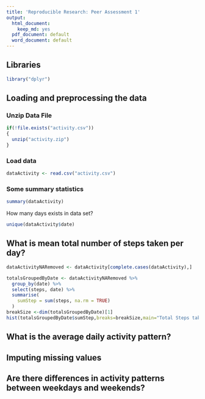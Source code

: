 ```yaml
---
title: 'Reproducible Research: Peer Assessment 1'
output:
  html_document:
    keep_md: yes
  pdf_document: default
  word_document: default
---
```


## Libraries 
```r
library("dplyr")
```




## Loading and preprocessing the data
### Unzip Data File
```r
if(!file.exists("activity.csv"))
{
  unzip("activity.zip")
}
```
### Load data
```r
dataActivity <- read.csv("activity.csv")
```


### Some summary statistics
```r
summary(dataActivity)
```

How many days exists in data set?

```r
unique(dataActivity$date)
```




## What is mean total number of steps taken per day?


```r
dataActivityNARemoved <- dataActivity[complete.cases(dataActivity),]

totalsGroupedByDate <- dataActivityNARemoved %>%
  group_by(date) %>%
  select(steps, date) %>%
  summarise(
    sumStep = sum(steps, na.rm = TRUE)
  ) 
breakSize <-dim(totalsGroupedByDate)[1]
hist(totalsGroupedByDate$sumStep,breaks=breakSize,main="Total Steps taken each day",ylab="totalSteps",xlab="date")
```




## What is the average daily activity pattern?



## Imputing missing values



## Are there differences in activity patterns between weekdays and weekends?
